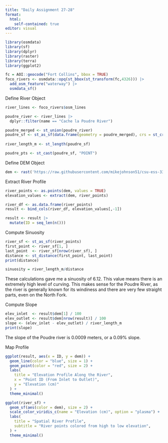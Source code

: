 ```yaml
---
title: "Daily Assignment 27-28"
format:
  html:
    self-contained: true
editor: visual
---
```


```r
library(osmdata)
library(sf)
library(dplyr)
library(raster)
library(terra)
library(ggplot2)

fc = AOI::geocode("Fort Collins", bbox = TRUE)
foco_rivers <- osmdata::opq(st_bbox(st_transform(fc,4326))) |> 
  add_osm_feature("waterway") |> 
  osmdata_sf()
```

Define River Object

```r
river_lines <- foco_rivers$osm_lines

poudre_river <- river_lines |> 
  dplyr::filter(name == "Cache la Poudre River")

poudre_merged <- st_union(poudre_river)
poudre_sf <- st_as_sf(data.frame(geometry = poudre_merged), crs = st_crs(poudre_river))  
  
river_length_m <- st_length(poudre_sf)

poudre_pts <- st_cast(poudre_sf, "POINT")
```

Define DEM Object

```r
dem <- rast('https://raw.githubusercontent.com/mikejohnson51/csu-ess-330/refs/heads/main/resources/foco-elev-cm.tif')
```

Extract River Profile

```r
river_points <- as.points(dem, values = TRUE)
elevation_values <- extract(dem, river_points)

river_df <- as.data.frame(river_points)
result <- bind_cols(river_df, elevation_values[,-1])

result <- result |>
  mutate(ID = seq_len(n()))
```

Compute Sinuosity

```r
river_sf <- st_as_sf(river_points)
first_point <- river_sf[1, ]
last_point  <- river_sf[nrow(river_sf), ]
distance <- st_distance(first_point, last_point)
print(distance)

sinuosity = river_length_m/distance
```

These calculations gave me a sinuosity of 6.12. This value means there is an extremely high level of curving. This makes sense for the Poudre River, as the river is generally known for its windiness and there are very few straight parts, even on the North Fork.

Compute Slope

```r
elev_inlet  <- result$dem[1] / 100
elev_outlet <- result$dem[nrow(result)] / 100
slope <- (elev_inlet - elev_outlet) / river_length_m
print(slope)
```

The slope of the Poudre river is 0.0009 meters, or a 0.09% slope.

Map Profile

```r
ggplot(result, aes(x = ID, y = dem)) +
  geom_line(color = "blue", size = 1) +
  geom_point(color = "red", size = 2) +
  labs(
    title = "Elevation Profile Along the River",
    x = "Point ID (From Inlet to Outlet)",
    y = "Elevation (cm)"
  ) +
  theme_minimal() 
```

```r
ggplot(river_sf) +
  geom_sf(aes(color = dem), size = 2) + 
  scale_color_viridis_c(name = "Elevation (cm)", option = "plasma") +
  labs(
    title = "Spatial River Profile",
    subtitle = "River points colored from high to low elevation",
  ) +
  theme_minimal()
```
